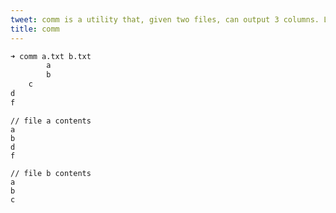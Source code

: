 ```yaml
---
tweet: comm is a utility that, given two files, can output 3 columns. Lines in a, lines in b, and lines in both. Output can be restricted using -1, -2, or -3 flags.
title: comm
---
```


```sh
➜ comm a.txt b.txt
		a
		b
	c
d
f
```

```
// file a contents
a
b
d
f
```

```
// file b contents
a
b
c
```
